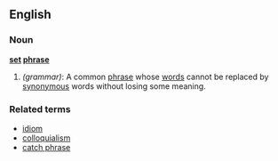 ==English==

===Noun===
'''[[set]] [[phrase]]'''
#''(grammar)'': A common [[phrase]] whose [[word]]s cannot be replaced by [[synonym]]ous words without losing some meaning.

===Related terms===
*[[idiom]]
*[[colloquialism]]
*[[catch phrase]]